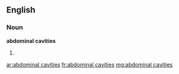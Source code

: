 ==English==

===Noun===
'''abdominal cavities'''

# {{plural of|[[abdominal cavity]]}}

[[ar:abdominal cavities]]
[[fr:abdominal cavities]]
[[mg:abdominal cavities]]